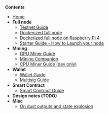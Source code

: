 '''Contents'''
* [[Home | Home]]
* '''Full node'''
** [[Testnet-Guide | Testnet Guide]]
** [[Docker-Guide | Dockerized full node]]
** [[Full-node-on-raspberry-pi | Dockerized full node on Raspberry Pi 4]]
** [[Starter Guide - How to Launch your node | Starter Guide - How to Launch your node]]
* '''Mining'''
** [[GPU-Miner-Guide | GPU Miner Guide]]
** [[Mining-companion | Mining Companion]]
** [[CPU-Miner-Guide | CPU Miner Guide (dev only)]]
* '''Wallet'''
** [[Wallet-Guide | Wallet Guide]]
** [[Multisig-Guide | Multisig Guide]]
* '''Smart Contract'''
** [[Smart-Contract-Guide | Smart Contract Guide]]
* '''Design notes (TODO)'''
* '''Misc'''
** [[On-dust-outputs-and-state-explosion | On dust outputs and state explosion]]
